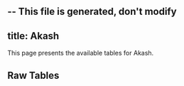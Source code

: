 -- This file is generated, don't modify
---
title: Akash
---



This page presents the available tables for Akash.


## Raw Tables
<Table data={json} tag="raw_table"/>
    


    